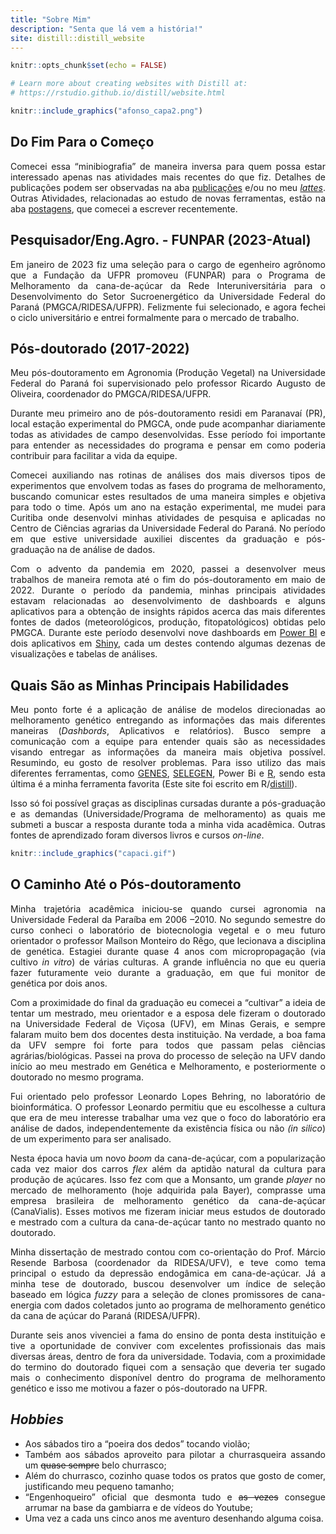 ```yaml
---
title: "Sobre Mim"
description: "Senta que lá vem a história!"
site: distill::distill_website
---
```


```r
knitr::opts_chunk$set(echo = FALSE)

# Learn more about creating websites with Distill at:
# https://rstudio.github.io/distill/website.html

```

```{=html}
<style>
body {
text-align: justify}
</style>
```
```r
knitr::include_graphics("afonso_capa2.png")
```

## Do Fim Para o Começo

Comecei essa "minibiografia" de maneira inversa para quem possa estar interessado apenas nas atividades mais recentes do que fiz. Detalhes de publicações podem ser observadas na aba [publicações](https://afonsocampos.netlify.app/about.html "Minhas publicações") e/ou no meu [*lattes*](http://lattes.cnpq.br/5655255986342326 "meu curriculum lattes"). Outras Atividades, relacionadas ao estudo de novas ferramentas, estão na aba [postagens](https://afonsocampos.netlify.app/blog.html "Minhas postagens"), que comecei a escrever recentemente.

## Pesquisador/Eng.Agro. - FUNPAR (2023-Atual)

Em janeiro de 2023 fiz uma seleção para o cargo de egenheiro agrônomo que a Fundação da UFPR promoveu (FUNPAR) para o Programa de Melhoramento da cana-de-açúcar da Rede Interuniversitária para o Desenvolvimento do Setor Sucroenergético da Universidade Federal do Paraná (PMGCA/RIDESA/UFPR). Felizmente fui selecionado, e agora fechei o ciclo universitário e entrei formalmente para o mercado de trabalho.  


## Pós-doutorado (2017-2022)

Meu pós-doutoramento em Agronomia (Produção Vegetal) na Universidade Federal do Paraná foi supervisionado pelo professor Ricardo Augusto de Oliveira, coordenador do PMGCA/RIDESA/UFPR.

Durante meu primeiro ano de pós-doutoramento residi em Paranavaí (PR), local estação experimental do PMGCA, onde pude acompanhar diariamente todas as atividades de campo desenvolvidas. Esse período foi importante para entender as necessidades do programa e pensar em como poderia contribuir para facilitar a vida da equipe.

Comecei auxiliando nas rotinas de análises dos mais diversos tipos de experimentos que envolvem todas as fases do programa de melhoramento, buscando comunicar estes resultados de uma maneira simples e objetiva para todo o time. Após um ano na estação experimental, me mudei para Curitiba onde desenvolvi minhas atividades de pesquisa e aplicadas no Centro de Ciências agrarias da Universidade Federal do Paraná. No período em que estive universidade auxiliei discentes da graduação e pós-graduação na de análise de dados.

Com o advento da pandemia em 2020, passei a desenvolver meus trabalhos de maneira remota até o fim do pós-doutoramento em maio de 2022. Durante o período da pandemia, minhas principais atividades estavam relacionadas ao desenvolvimento de dashboards e alguns aplicativos para a obtenção de insights rápidos acerca das mais diferentes fontes de dados (meteorológicos, produção, fitopatológicos) obtidas pelo PMGCA. Durante este período desenvolvi nove dashboards em [Power BI](https://powerbi.microsoft.com/pt-br/what-is-power-bi/ "site oficial Power BI") e dois aplicativos em [Shiny](https://shiny.rstudio.com/ "Site oficial do Shiny"), cada um destes contendo algumas dezenas de visualizações e tabelas de análises.

## Quais São as Minhas Principais Habilidades 

Meu ponto forte é a aplicação de análise de modelos direcionadas ao melhoramento genético entregando as informações das mais diferentes maneiras (*Dashbords*, Aplicativos e relatórios). Busco sempre a comunicação com a equipe para entender quais são as necessidades visando entregar as informações da maneira mais objetiva possível. Resumindo, eu gosto de resolver problemas. Para isso utilizo das mais diferentes ferramentas, como [GENES](http://arquivo.ufv.br/dbg/genes/gdown1.htm "Site oficial Genes"), [SELEGEN](https://www.embrapa.br/busca-de-solucoes-tecnologicas/-/produto-servico/2133/selegen "site Embrapa Selegen"), Power Bi e [R](https://www.r-project.org/ "site oficial do R"), sendo esta última é a minha ferramenta favorita (Este site foi escrito em R/[distill](https://rstudio.github.io/distill/ "site oficial distill")).

Isso só foi possível graças as disciplinas cursadas durante a pós-graduação e as demandas (Universidade/Programa de melhoramento) as quais me submeti a buscar a resposta durante toda a minha vida acadêmica. Outras fontes de aprendizado foram diversos livros e cursos *on-line*.

```r
knitr::include_graphics("capaci.gif")
```

## O Caminho Até o  Pós-doutoramento

Minha trajetória acadêmica iniciou-se quando cursei agronomia na Universidade Federal da Paraíba em 2006 --2010. No segundo semestre do curso conheci o laboratório de biotecnologia vegetal e o meu futuro orientador o professor Maílson Monteiro do Rêgo, que lecionava a disciplina de genética. Estagiei durante quase 4 anos com micropropagação (via cultivo *in vitro*) de várias culturas. A grande influência no que eu queria fazer futuramente veio durante a graduação, em que fui monitor de genética por dois anos.

Com a proximidade do final da graduação eu comecei a "cultivar" a ideia de tentar um mestrado, meu orientador e a esposa dele fizeram o doutorado na Universidade Federal de Viçosa (UFV), em Minas Gerais, e sempre falaram muito bem dos docentes desta instituição. Na verdade, a boa fama da UFV sempre foi forte para todos que passam pelas ciências agrárias/biológicas. Passei na prova do processo de seleção na UFV dando início ao meu mestrado em Genética e Melhoramento, e posteriormente o doutorado no mesmo programa.

Fui orientado pelo professor Leonardo Lopes Behring, no laboratório de bioinformática. O professor Leonardo permitiu que eu escolhesse a cultura que era de meu interesse trabalhar uma vez que o foco do laboratório era análise de dados, independentemente da existência física ou não *(in silico*) de um experimento para ser analisado.

Nesta época havia um novo *boom* da cana-de-açúcar, com a popularização cada vez maior dos carros *flex* além da aptidão natural da cultura para produção de açúcares. Isso fez com que a Monsanto, um grande *player* no mercado de melhoramento (hoje adquirida pala Bayer), comprasse uma empresa brasileira de melhoramento genético da cana-de-açúcar (CanaVialis). Esses motivos me fizeram iniciar meus estudos de doutorado e mestrado com a cultura da cana-de-açúcar tanto no mestrado quanto no doutorado.

Minha dissertação de mestrado contou com co-orientação do Prof. Márcio Resende Barbosa (coordenador da RIDESA/UFV), e teve como tema principal o estudo da depressão endogâmica em cana-de-açúcar. Já a minha tese de doutorado, buscou desenvolver um índice de seleção baseado em lógica *fuzzy* para a seleção de clones promissores de cana-energia com dados coletados junto ao programa de melhoramento genético da cana de açúcar do Paraná (RIDESA/UFPR).

Durante seis anos vivenciei a fama do ensino de ponta desta instituição e tive a oportunidade de conviver com excelentes profissionais das mais diversas áreas, dentro de fora da universidade. Todavia, com a proximidade do termino do doutorado fiquei com a sensação que deveria ter sugado mais o conhecimento disponível dentro do programa de melhoramento genético e isso me motivou a fazer o pós-doutorado na UFPR.

## *Hobbies*

-   Aos sábados tiro a "poeira dos dedos" tocando violão;
-   Também aos sábados aproveito para pilotar a churrasqueira assando um ~~quase sempre~~ belo churrasco;
-   Além do churrasco, cozinho quase todos os pratos que gosto de comer, justificando meu pequeno tamanho;
-   "Engenhoqueiro" oficial que desmonta tudo e ~~as vezes~~ consegue arrumar na base da gambiarra e de vídeos do Youtube;
-   Uma vez a cada uns cinco anos me aventuro desenhando alguma coisa.
